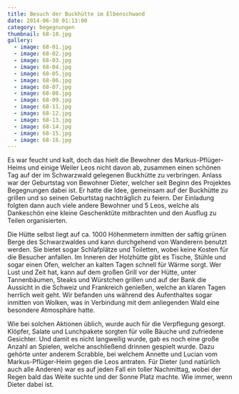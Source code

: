 ```yaml
---
title: Besuch der Buckhütte im Elbenschwand
date: 2014-06-30 01:13:00
category: begegnungen
thumbnail: 68-10.jpg
gallery:
  - image: 68-01.jpg
  - image: 68-02.jpg
  - image: 68-03.jpg
  - image: 68-04.jpg
  - image: 68-05.jpg
  - image: 68-06.jpg
  - image: 68-07.jpg
  - image: 68-08.jpg
  - image: 68-09.jpg
  - image: 68-11.jpg
  - image: 68-12.jpg
  - image: 68-13.jpg
  - image: 68-14.jpg
  - image: 68-15.jpg
  - image: 68-16.jpg
---
```


Es war feucht und kalt, doch das hielt die Bewohner des Markus-Pflüger-Heims und einige Weiler Leos nicht davon ab, zusammen einen schönen Tag auf der im Schwarzwald gelegenen Buckhütte zu verbringen. Anlass war der Geburtstag von Bewohner Dieter, welcher seit Beginn des Projektes Begegnungen dabei ist. Er hatte die Idee, gemeinsam auf der Buckhütte zu grillen und so seinen Geburtstag nachträglich zu feiern. Der Einladung folgten dann auch viele andere Bewohner und 5 Leos, welche als Dankeschön eine kleine Geschenktüte mitbrachten und den Ausflug zu Teilen organisierten.

Die Hütte selbst liegt auf ca. 1000 Höhenmetern inmitten der saftig grünen Berge des Schwarzwaldes und kann durchgehend von Wanderern benutzt werden. Sie bietet sogar Schlafplätze und Toiletten, wobei keine Kosten für die Besucher anfallen. Im Inneren der Holzhütte gibt es Tische, Stühle und sogar einen Ofen, welcher an kalten Tagen schnell für Wärme sorgt. Wer Lust und Zeit hat, kann auf dem großen Grill vor der Hütte, unter Tannenbäumen, Steaks und Würstchen grillen und auf der Bank die Aussicht in die Schweiz und Frankreich genießen, welche an klaren Tagen herrlich weit geht. Wir befanden uns während des Aufenthaltes sogar inmitten von Wolken, was in Verbindung mit dem anliegenden Wald eine besondere Atmosphäre hatte.

Wie bei solchen Aktionen üblich, wurde auch für die Verpflegung gesorgt. Klöpfer, Salate und Lunchpakete sorgten für volle Bäuche und zufriedene Gesichter. Und damit es nicht langweilig wurde, gab es noch eine große Anzahl an Spielen, welche anschließend drinnen gespielt wurde. Dazu gehörte unter anderem Scrabble, bei welchem Annette und Lucian vom Markus-Pflüger-Heim gegen die Leos antraten. Für Dieter (und natürlich auch alle Anderen) war es auf jeden Fall ein toller Nachmittag, wobei der Regen bald das Weite suchte und der Sonne Platz machte. Wie immer, wenn Dieter dabei ist.
